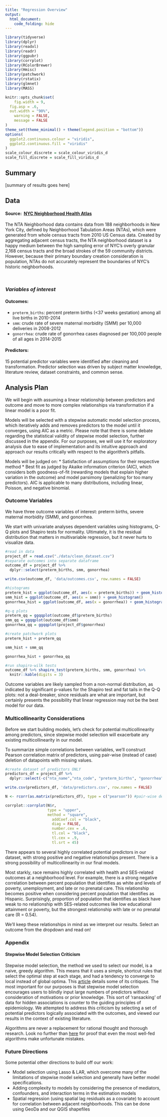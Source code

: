 ```yaml
---
title: "Regression Overview"
output: 
  html_document:
    code_folding: hide
---
```


```r
library(tidyverse)
library(dplyr)
library(readxl)
library(readr)
library(ggpubr)
library(corrplot)
library(RColorBrewer)
library(Hmisc)
library(patchwork)
library(rstatix)
library(glmnet)
library(MASS)

knitr::opts_chunk$set(
	fig.width = 9, 
  fig.asp = .6,
  out.width = "90%",
	warning = FALSE,
	message = FALSE
)
theme_set(theme_minimal() + theme(legend.position = "bottom"))
options(
  ggplot2.continuous.colour = "viridis",
  ggplot2.continuous.fill = "viridis"
)
scale_colour_discrete = scale_colour_viridis_d
scale_fill_discrete = scale_fill_viridis_d
```
## Summary
[summary of results goes here]

## Data

#### **Source:** \ [NYC Neighborhood Health Atlas](https://www1.nyc.gov/site/doh/health/neighborhood-health/nyc-neighborhood-health-atlas.page)

The NTA Neighborhood data contains data from 188 neighborhoods in New York City, defined by Neighborhood Tabulation Areas (NTAs), which were generated from whole census tracts from 2010 US Census data. Created by aggregating adjacent census tracts, the NTA neighborhood dataset is a happy medium between the high sampling error of NYC's overly granular 2,168 census tracts and the broad strokes of the 59 community districts. However, because their primary boundary creation consideration is population, NTAs do not accurately represent the boundaries of NYC's historic neighborhoods.

&nbsp;

### *Variables of interest*
#### **Outcomes:**

- `preterm_births`: percent preterm births (<37 weeks gestation) among all live births in 2010-2014
- `smm`: crude rate of severe maternal morbidity (SMM) per 10,000 deliveries in 2008-2012
- `gonorrhea`: crude rate of gonorrhea cases diagnosed per 100,000 people of all ages in 2014-2015 

#### **Predictors:**

15 potential predictor variables were identified after cleaning and transformation. Predictor selection was driven by subject matter knowledge, literature review, dataset constraints, and common sense.

## Analysis Plan

We will begin with assuming a linear relationship between predictors and outcome and move to more complex relationships via transformation if a linear model is a poor fit. 

Models will be selected with a stepwise automatic model selection process, which iteratively adds and removes predictors to the model until it converges, using AIC as a metric. Please note that there is some debate regarding the statistical validity of stepwise model selection, further discussed in the appendix. For our purposes, we will use it for exploratory analysis due to ease of implementation and its intuitive approach and approach our results critically with respect to the algorithm's pitfalls.

Models will be judged on:
  * Satisfaction of assumptions for their respective method
  * Best fit as judged by Akaike information criterion (AIC), which considers both goodness-of-fit (rewarding models that explain higher variation in the outcome) and model parsimony (penalizing for too many predictors). AIC is applicable to many distributions, including linear, Poisson, and negative binomial.
  
### Outcome Variables

We have three outcome variables of interest: preterm births, severe maternal morbidity (SMM), and gonorrhea. 

We start with univariate analyses dependent variables using histograms, Q-Q plots and Shapiro tests for normality. Ultimately, it is the residual distribution that matters in multivariable regression, but it never hurts to visualize data.

```r
#read in data
project_df = read.csv("./data/clean_dataset.csv")
#separate outcomes into separate dataframe
outcome_df = project_df %>%
  dplyr::select(preterm_births, smm, gonorrhea)

write.csv(outcome_df, 'data/outcomes.csv', row.names = FALSE)

#histograms
preterm_hist = ggplot(outcome_df, aes(x = preterm_births)) + geom_histogram()
smm_hist = ggplot(outcome_df, aes(x = smm)) + geom_histogram()
gonorrhea_hist = ggplot(outcome_df, aes(x = gonorrhea)) + geom_histogram()

#q-q plots
preterm_qq = ggqqplot(outcome_df$preterm_births)
smm_qq = ggqqplot(outcome_df$smm)
gonorrhea_qq = ggqqplot(project_df$gonorrhea)

#create patchwork plots
preterm_hist + preterm_qq

smm_hist + smm_qq

gonorrhea_hist + gonorrhea_qq

#run shapiro-wilk tests
outcome_df %>% shapiro_test(preterm_births, smm, gonorrhea) %>%
  knitr::kable(digits = 3)
```

Outcome variables are likely sampled from a non-normal distribution, as indicated by significant p-values for the Shapiro test and fat tails in the Q-Q plots: not a deal-breaker, since residuals are what are important, but certainly presents the possibility that linear regression may not be the best model for our data.

### Multicollinearity Considerations

Before we start building models, let's check for potential multicollinearity among predictors, since stepwise model selection will exacerbate any existing multicollinearity in our model. 

To summarize simple correlations between variables, we'll construct Pearson correlation matrix of predictors, using pair-wise (instead of case) deletion of datapoints with missing values.

```r
#create dataset of predictors ONLY
predictors_df = project_df %>% 
  dplyr::select(-c("nta_name","nta_code", "preterm_births", "gonorrhea", "smm", "clinics", "community_health_centers", "non_pcmd", "clinics_and_chc_count"))

write.csv(predictors_df, 'data/predictors.csv', row.names = FALSE)

N <- rcorr(as.matrix(predictors_df), type = c("pearson")) #pair-wise deletion

corrplot::corrplot(N$r,
                   type = "upper",
                   method = "square", 
                     addCoef.col = "black", 
                     diag = FALSE, 
                     number.cex = .6,
                     tl.col = "black",
                     tl.cex = .9,
                     tl.srt = 45)
```

There appears to several highly correlated potential predictors in our dataset, with strong positive and negative relationships present. There is a strong possibility of multicollinearity in our final models. 

Most starkly, race remains highly correlated with health and SES-related outcomes at a neighborhood level. For example, there is a strong negative correlation between percent population that identifies as white and levels of poverty, unemployment, and late or no prenatal care. This relationship becomes positive when considering percent population that identifies as Hispanic. Surprisingly, proportion of population that identifies as black have weak to no relationship with SES-related outcomes like low educational attainment or poverty, but the strongest relationship with late or no prenatal care (R = 0.54). 

We'll keep these relationships in mind as we interpret our results. Select an outcome from the dropdown and read on!

### Appendix
#### Stepwise Model Selection Criticism
Stepwise model selection, the method we used to select our model, is a naive, greedy algorithm. This means that it uses a simple, shortcut rules that select the optimal step at each stage, and had a tendency to converge to local instead of global optima. This [article](https://journalofbigdata.springeropen.com/articles/10.1186/s40537-018-0143-6) details some of its critiques. The most important for our purposes is that stepwise model selection encourages users to blindly input large numbers of predictors without consideration of motivations or prior knowledge. This sort of 'ransacking' of data for hidden associations is counter to the guiding principles of epidemiology. We attempted to address this criticism by selecting a set of potential predictors logically associated with the outcomes, and viewed our results in the context of existing literature. 

Algorithms are never a replacement for rational thought and thorough research. Look no further than [here](https://tinyurl.com/googleJeffGoldsmith) for proof that even the most well-fed algorithms make unfortunate mistakes. 

### Future Directions
Some potential other directions to build off our work:

* Model selection using Lasso & LAR, which overcome many of the limitations of stepwise model selection and generally have better model specifications.
* Adding complexity to models by considering the presence of mediators, confounders, and interaction terms in the estimation models
* Spatial regression (using spatial lag residuals as a covariate) to account for correlation between adjacent neighborhoods. This can be done using GeoDa and our QGIS shapefiles

